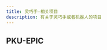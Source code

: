 ```yaml
---
title: 灵巧手-相关项目
description: 有关于灵巧手或者机器人的项目
---
```


## PKU-EPIC

<Row>
<Column colLg={8}>
<CardGroup>
  <MiniCard title="UniDexGrasp" href="https://pku-epic.github.io/UniDexGrasp/" actionIcon="arrowRight"/>
  <MiniCard title="UniDexGrasp++" href="https://pku-epic.github.io/UniDexGrasp++/"
  actionIcon="arrowRight" />
  <MiniCard
    title="DexGraspNet"
    href="https://pku-epic.github.io/DexGraspNet/"
    actionIcon="arrowRight"
  />
</CardGroup>
</Column>
<MiniCard
  gutterLg
  title="EPIC"
  href="https://github.com/PKU-EPIC"
  >
</MiniCard>
</Row>
